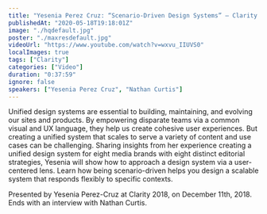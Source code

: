 ```yaml
---
title: "Yesenia Perez Cruz: “Scenario-Driven Design Systems” — Clarity 2018"
publishedAt: "2020-05-18T19:18:01Z"
image: "./hqdefault.jpg"
poster: "./maxresdefault.jpg"
videoUrl: "https://www.youtube.com/watch?v=wxvu_IIUVS0"
localImages: true
tags: ["Clarity"]
categories: ["Video"]
duration: "0:37:59"
ignore: false
speakers: ["Yesenia Perez Cruz", "Nathan Curtis"]
---
```


Unified design systems are essential to building, maintaining, and evolving our sites and products. By empowering disparate teams via a common visual and UX language, they help us create cohesive user experiences. But creating a unified system that scales to serve a variety of content and use cases can be challenging. Sharing insights from her experience creating a unified design system for eight media brands with eight distinct editorial strategies, Yesenia will show how to approach a design system via a user-centered lens. Learn how being scenario-driven helps you design a scalable system that responds flexibly to specific contexts.

Presented by Yesenia Perez-Cruz at Clarity 2018, on December 11th, 2018. Ends with an interview with Nathan Curtis.
